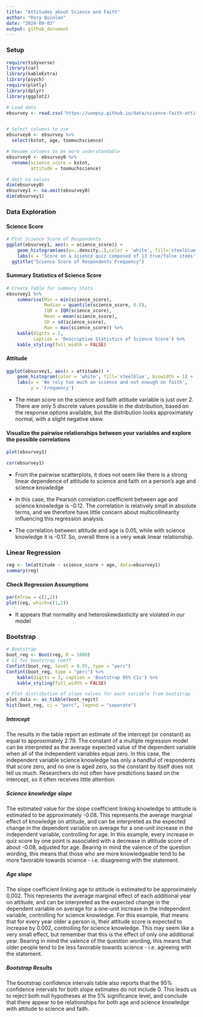 ---
title: "Attitudes about Science and Faith"
author: "Rory Quinlan"
date: "2024-09-03"
output: github_document
---
### **Setup**
```{r, message=F,warning=F}

require(tidyverse)
library(car)
library(kableExtra)
library(psych)
require(plotly)
library(dplyr)
library(ggplot2)
```

```{r}
# Load data
ebsurvey <- read.csv('https://uoepsy.github.io/data/science-faith-attitude.csv')


# Select columns to use
ebsurvey0 <- ebsurvey %>% 
  select(kstot, age, toomuchscience)

# Rename columns to be more understandable
ebsurvey0 <- ebsurvey0 %>% 
  rename(science_score = kstot,
         attitude = toomuchscience)
```

```{r results='hide'}

# Omit na values
dim(ebsurvey0)
ebsurvey1 <- na.omit(ebsurvey0)
dim(ebsurvey1)
```

### **Data Exploration**
#### **Science Score**
```{r, warning=F}

# Plot Science Score of Respondents
ggplot(ebsurvey1, aes(x = science_score)) +
    geom_histogram(aes(y=..density..),color = 'white', fill='steelblue', binwidth = 1,) +
    labs(x = 'Score on a science quiz composed of 13 true/false items',  y = 'Frequency')+ geom_density(adjust=2, size= 1.5)+
  ggtitle("Science Score of Respondents Frequency")

```



#### **Summary Statistics of Science Score**
```{r}
# Create Table for summary Stats
ebsurvey1 %>%
    summarise(Min = min(science_score),
              Median = quantile(science_score, 0.5),
              IQR = IQR(science_score),
              Mean = mean(science_score),
              SD = sd(science_score),
              Max = max(science_score)) %>%
    kable(digits = 2, 
          caption = 'Descriptive Statistics of Science Score') %>%
    kable_styling(full_width = FALSE)
```




#### **Attitude**

```{r}
ggplot(ebsurvey1, aes(x = attitude)) +
    geom_histogram(color = 'white', fill='steelblue', binwidth = 1) +
    labs(x = 'We rely too much on science and not enough on faith', 
         y = 'Frequency')
```

+ The mean score on the science and faith attitude variable is just over 2. There are only 5 discrete values possible in the distribution, based on the response options available, but the distribution looks approximately normal, with a slight negative skew.

#### **Visualize the pairwise relationships between your variables and explore the possible correlations**

```{r}
plot(ebsurvey1)
```

```{r}
cor(ebsurvey1)
```

+ From the pairwise scatterplots, it does not seem like there is a strong linear dependence of attitude to science and faith on a person’s age and science knowledge

+ In this case, the Pearson correlation coefficient between age and science knowledge is -0.12. The correlation is relatively small in absolute terms, and we therefore have little concern about multicollinearity influencing this regression analysis.

+ The correlation between attitude and age is 0.05, while with science knowledge it is -0.17. So, overall there is a very weak linear relationship.




### **Linear Regression**
```{r, messages=F}
reg <- lm(attitude ~ science_score + age, data=ebsurvey1)
summary(reg)

```

#### **Check Regression Assumptions**

```{r}
par(mfrow = c(1,2))
plot(reg, which=c(1,2))
```

+ It appears that normality and heteroskewdasticity are violated in our model


### **Bootstrap**
```{r, message=F}
# Bootstrap
boot_reg <- Boot(reg, R = 1000)
# CI for bootstrap coeff
Confint(boot_reg, level = 0.95, type = "perc")
Confint(boot_reg, type = "perc") %>%
    kable(digits = 3, caption = 'Bootstrap 95% CIs') %>%
    kable_styling(full_width = FALSE)

# Plot distribution of slope values for each variable from bootstrap
plot_data <- as_tibble(boot_reg$t)
hist(boot_reg, ci = "perc", legend = "separate")
```

##### **Intercept**

The results in the table report an estimate of the intercept (or constant) as equal to approximately 2.79. The constant of a multiple regression model can be interpreted as the average expected value of the dependent variable when all of the independent variables equal zero. In this case, the independent variable science knowledge has only a handful of respondents that score zero, and no one is aged zero, so the constant by itself does not tell us much. Researchers do not often have predictions based on the intercept, so it often receives little attention.

##### **Science knowledge slope**
The estimated value for the slope coefficient linking knowledge to attitude is estimated to be approximately -0.08. This represents the average marginal effect of knowledge on attitude, and can be interpreted as the expected change in the dependent variable on average for a one-unit increase in the independent variable, controlling for age. In this example, every increase in quiz score by one point is associated with a decrease in attitude score of about -0.08, adjusted for age. Bearing in mind the valence of the question wording, this means that those who are more knowledgeable tend to be more favorable towards science - i.e. disagreeing with the statement.

##### **Age slope**
The slope coefficient linking age to attitude is estimated to be approximately 0.002. This represents the average marginal effect of each additional year on attitude, and can be interpreted as the expected change in the dependent variable on average for a one-unit increase in the independent variable, controlling for science knowledge. For this example, that means that for every year older a person is, their attitude score is expected to increase by 0.002, controlling for science knowledge. This may seem like a very small effect, but remember that this is the effect of only one additional year. Bearing in mind the valence of the question wording, this means that older people tend to be less favorable towards science - i.e. agreeing with the statement.

##### **Bootstrap Results**
The bootstrap confidence intervals table also reports that the 95% confidence intervals for both slope estimates do not include 0. This leads us to reject both null hypotheses at the 5% significance level, and conclude that there appear to be relationships for both age and science knowledge with attitude to science and faith.